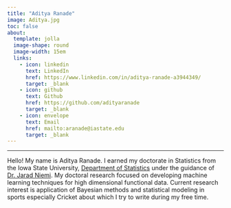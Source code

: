 ```yaml
---
title: "Aditya Ranade"
image: Aditya.jpg
toc: false
about:
  template: jolla
  image-shape: round
  image-width: 15em
  links:
    - icon: linkedin
      text: LinkedIn
      href: https://www.linkedin.com/in/aditya-ranade-a3944349/
      target: _blank
    - icon: github
      text: Github
      href: https://github.com/adityaranade
      target: _blank
    - icon: envelope
      text: Email
      href: mailto:aranade@iastate.edu
      target: _blank
---
```


------------------------------------------------------------------------

Hello! My name is Aditya Ranade. I earned my doctorate in Statistics from the Iowa State University, [Department of Statistics](https://www.stat.iastate.edu/){target="_blank"} under the guidance of [Dr. Jarad Niemi](https://www.stat.iastate.edu/people/jarad-niemi){target="_blank"}. My doctoral research focused on developing machine learning techniques for high dimensional functional data. Current research interest is application of Bayesian methods and statistical modeling in sports especially Cricket about which I try to write during my free time.

::: {style="text-align: justify"}
:::
